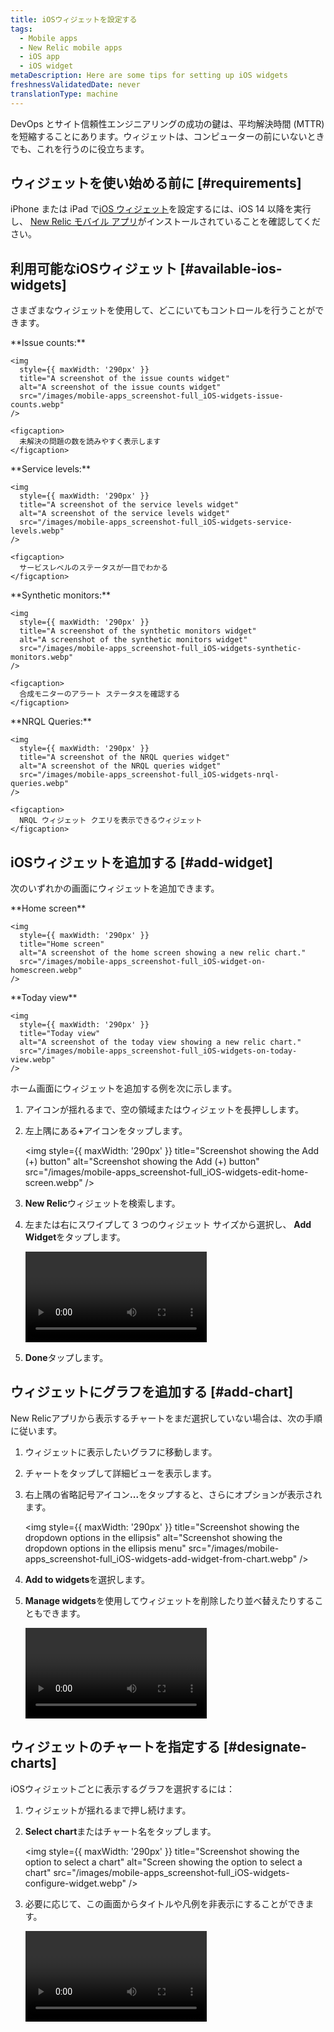```yaml
---
title: iOSウィジェットを設定する
tags:
  - Mobile apps
  - New Relic mobile apps
  - iOS app
  - iOS widget
metaDescription: Here are some tips for setting up iOS widgets
freshnessValidatedDate: never
translationType: machine
---
```


DevOps とサイト信頼性エンジニアリングの成功の鍵は、平均解決時間 (MTTR) を短縮することにあります。ウィジェットは、コンピューターの前にいないときでも、これを行うのに役立ちます。

## ウィジェットを使い始める前に [#requirements]

iPhone または iPad で[iOS ウィジェット](https://support.apple.com/en-us/HT207122)を設定するには、iOS 14 以降を実行し、 [New Relic モバイル アプリ](install-newrelic-ios-mobile-app)がインストールされていることを確認してください。

## 利用可能なiOSウィジェット [#available-ios-widgets]

さまざまなウィジェットを使用して、どこにいてもコントロールを行うことができます。

<SideBySide>
  <Side>
    <DNT>
      **Issue counts:**
    </DNT>

    <img
      style={{ maxWidth: '290px' }}
      title="A screenshot of the issue counts widget"
      alt="A screenshot of the issue counts widget"
      src="/images/mobile-apps_screenshot-full_iOS-widgets-issue-counts.webp"
    />

    <figcaption>
      未解決の問題の数を読みやすく表示します
    </figcaption>
  </Side>

  <Side>
    <DNT>
      **Service levels:**
    </DNT>

    <img
      style={{ maxWidth: '290px' }}
      title="A screenshot of the service levels widget"
      alt="A screenshot of the service levels widget"
      src="/images/mobile-apps_screenshot-full_iOS-widgets-service-levels.webp"
    />

    <figcaption>
      サービスレベルのステータスが一目でわかる
    </figcaption>
  </Side>

  <Side>
    <DNT>
      **Synthetic monitors:**
    </DNT>

    <img
      style={{ maxWidth: '290px' }}
      title="A screenshot of the synthetic monitors widget"
      alt="A screenshot of the synthetic monitors widget"
      src="/images/mobile-apps_screenshot-full_iOS-widgets-synthetic-monitors.webp"
    />

    <figcaption>
      合成モニターのアラート ステータスを確認する
    </figcaption>
  </Side>

  <Side>
    <DNT>
      **NRQL Queries:**
    </DNT>

    <img
      style={{ maxWidth: '290px' }}
      title="A screenshot of the NRQL queries widget"
      alt="A screenshot of the NRQL queries widget"
      src="/images/mobile-apps_screenshot-full_iOS-widgets-nrql-queries.webp"
    />

    <figcaption>
      NRQL ウィジェット クエリを表示できるウィジェット
    </figcaption>
  </Side>
</SideBySide>

## iOSウィジェットを追加する [#add-widget]

次のいずれかの画面にウィジェットを追加できます。

<SideBySide>
  <Side>
    <DNT>
      **Home screen**
    </DNT>

    <img
      style={{ maxWidth: '290px' }}
      title="Home screen"
      alt="A screenshot of the home screen showing a new relic chart."
      src="/images/mobile-apps_screenshot-full_iOS-widget-on-homescreen.webp"
    />
  </Side>

  <Side>
    <DNT>
      **Today view**
    </DNT>

    <img
      style={{ maxWidth: '290px' }}
      title="Today view"
      alt="A screenshot of the today view showing a new relic chart."
      src="/images/mobile-apps_screenshot-full_iOS-widgets-on-today-view.webp"
    />
  </Side>
</SideBySide>

ホーム画面にウィジェットを追加する例を次に示します。

1. アイコンが揺れるまで、空の領域またはウィジェットを長押しします。

2. 左上隅にある<DNT>**+**</DNT>アイコンをタップします。

   <img
     style={{ maxWidth: '290px' }}
     title="Screenshot showing the Add (+) button"
     alt="Screenshot showing the Add (+) button"
     src="/images/mobile-apps_screenshot-full_iOS-widgets-edit-home-screen.webp"
   />

3. <DNT>**New Relic**</DNT>ウィジェットを検索します。

4. 左または右にスワイプして 3 つのウィジェット サイズから選択し、 <DNT>**Add Widget**</DNT>をタップします。

   <Video
     type="wistia"
     id="qyk74p7j56"
     vertical
     width="290px"
   />

5. <DNT>**Done**</DNT>タップします。

## ウィジェットにグラフを追加する [#add-chart]

New Relicアプリから表示するチャートをまだ選択していない場合は、次の手順に従います。

1. ウィジェットに表示したいグラフに移動します。

2. チャートをタップして詳細ビューを表示します。

3. 右上隅の省略記号アイコン<DNT>**...**</DNT>をタップすると、さらにオプションが表示されます。

   <img
     style={{ maxWidth: '290px' }}
     title="Screenshot showing the dropdown options in the ellipsis"
     alt="Screenshot showing the dropdown options in the ellipsis menu"
     src="/images/mobile-apps_screenshot-full_iOS-widgets-add-widget-from-chart.webp"
   />

4. <DNT>**Add to widgets**</DNT>を選択します。

5. <DNT>**Manage widgets**</DNT>を使用してウィジェットを削除したり並べ替えたりすることもできます。

   <Video
     type="wistia"
     id="7dd2al2g8w"
     vertical
     width="290px"
   />

## ウィジェットのチャートを指定する [#designate-charts]

iOSウィジェットごとに表示するグラフを選択するには：

1. ウィジェットが揺れるまで押し続けます。

2. <DNT>**Select chart**</DNT>またはチャート名をタップします。

   <img
     style={{ maxWidth: '290px' }}
     title="Screenshot showing the option to select a chart"
     alt="Screen showing the option to select a chart"
     src="/images/mobile-apps_screenshot-full_iOS-widgets-configure-widget.webp"
   />

3. 必要に応じて、この画面からタイトルや凡例を非表示にすることができます。

   <Video
     type="wistia"
     id="jsh48c18dq"
     vertical
     width="290px"
   />
